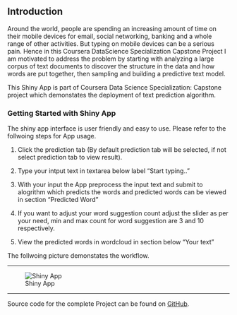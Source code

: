 ## Introduction
Around the world, people are spending an increasing amount of time on their mobile devices for email, social networking, banking and a whole range of other activities. But typing on mobile devices can be a serious pain. Hence in this Coursera DataScience Specialization Capstone Project I am motivated to address the problem by starting with analyzing a large corpus of text documents to discover the structure in the data and how words are put together, then sampling and building a predictive text model.

This Shiny App is part of Coursera Data Science Specialization: Capstone project which demonstates the deployment of text prediction algorithm.

### Getting Started with Shiny App
The shiny app interface is user friendly and easy to use. Please refer to the follwoing steps for App usage.

1. Click the prediction tab (By default prediction tab will be selected, if not select prediction tab to view result).

2. Type your intput text in textarea below label "Start typing.."

3. With your input the App preprocess the input text and submit to alogrithm which predicts the words and predicted words can be viewed in section "Predicted Word"

4. If you want to adjust your word suggestion count adjust the slider as per your need, min and max count for word suggestion are 3 and 10 respectively.

5. View the predicted words in wordcloud in section below "Your text"

The follwoing picture demonstates the workflow.

---

![Shiny App](shiny-app.png) 

---

Source code  for the complete Project can be found on [GitHub](https://github.com/dralmostright/ds-capstone-project).
